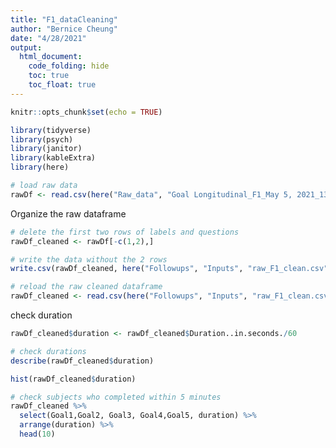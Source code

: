```yaml
---
title: "F1_dataCleaning"
author: "Bernice Cheung"
date: "4/28/2021"
output:
  html_document:
    code_folding: hide
    toc: true
    toc_float: true
---
```


```r
knitr::opts_chunk$set(echo = TRUE)
```


```r
library(tidyverse)
library(psych)
library(janitor)
library(kableExtra)
library(here)
```


```r
# load raw data
rawDf <- read.csv(here("Raw_data", "Goal Longitudinal_F1_May 5, 2021_13.45.csv"), stringsAsFactors = F)
```


Organize the raw dataframe
```r
# delete the first two rows of labels and questions 
rawDf_cleaned <- rawDf[-c(1,2),]

# write the data without the 2 rows
write.csv(rawDf_cleaned, here("Followups", "Inputs", "raw_F1_clean.csv"), row.names = F)

# reload the raw cleaned dataframe
rawDf_cleaned <- read.csv(here("Followups", "Inputs", "raw_F1_clean.csv"),stringsAsFactors = F)
```

check duration
```r
rawDf_cleaned$duration <- rawDf_cleaned$Duration..in.seconds./60

# check durations
describe(rawDf_cleaned$duration)

hist(rawDf_cleaned$duration)

# check subjects who completed within 5 minutes
rawDf_cleaned %>%
  select(Goal1,Goal2, Goal3, Goal4,Goal5, duration) %>%
  arrange(duration) %>%
  head(10)
```

